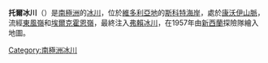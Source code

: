 {{coord|76|38|S|161|5|E|display=title}}

'''托爾冰川'''（{{lang-en|Towle Glacier}}）是[[南極洲|南極洲]]的[[冰川|冰川]]，位於[[維多利亞地|維多利亞地]]的[[斯科特海岸|斯科特海岸]]，處於[[康沃伊山脈|康沃伊山脈]]，流經[[東風嶺|東風嶺]]和[[埃爾克霍恩嶺|埃爾克霍恩嶺]]，最終注入[[弗賴冰川|弗賴冰川]]，在1957年由[[新西蘭|新西蘭]]探險隊繪入地圖。

{{DEFAULTSORT:Towle Glacier}}
[[Category:南極洲冰川|Category:南極洲冰川]]


{{ScottCoast-geo-stub}}